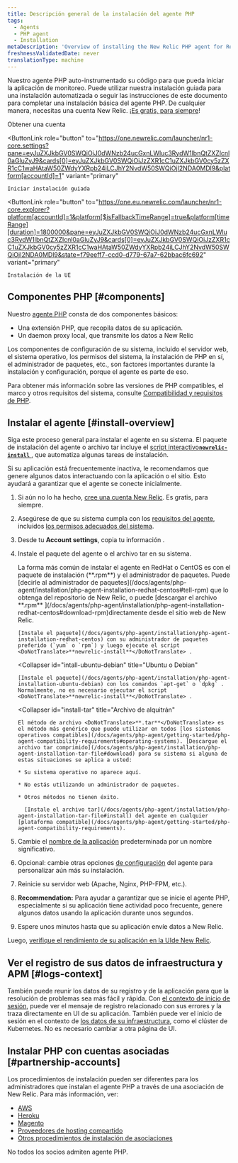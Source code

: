 ```yaml
---
title: Descripción general de la instalación del agente PHP
tags:
  - Agents
  - PHP agent
  - Installation
metaDescription: 'Overview of installing the New Relic PHP agent for RedHat, CentOS, Ubuntu, or Debian, or for the tar archive.'
freshnessValidatedDate: never
translationType: machine
---
```


Nuestro agente PHP auto-instrumentado su código para que pueda iniciar la aplicación de monitoreo. Puede utilizar nuestra instalación guiada para una instalación automatizada o seguir las instrucciones de este documento para completar una instalación básica del agente PHP. De cualquier manera, necesitas una cuenta New Relic. [¡Es gratis, para siempre](/docs/accounts/accounts-billing/new-relic-one-pricing-billing/new-relic-one-pricing-billing/#how-pricing-works)!

<ButtonGroup>
  <ButtonLink
    role="button"
    to="https://newrelic.com/signup"
    variant="primary"
  >
    Obtener una cuenta
  </ButtonLink>

  <ButtonLink
    role="button"
    to="https://one.newrelic.com/launcher/nr1-core.settings?pane=eyJuZXJkbGV0SWQiOiJ0dWNzb24ucGxnLWluc3RydW1lbnQtZXZlcnl0aGluZyJ9&cards[0]=eyJuZXJkbGV0SWQiOiJzZXR1cC1uZXJkbGV0cy5zZXR1cC1waHAtaW50ZWdyYXRpb24iLCJhY2NvdW50SWQiOjI2NDA0MDl9&platform[accountId]=1"
    variant="primary"
  >
    Iniciar instalación guiada
  </ButtonLink>

  <ButtonLink
    role="button"
    to="https://one.eu.newrelic.com/launcher/nr1-core.explorer?platform[accountId]=1&platform[$isFallbackTimeRange]=true&platform[timeRange][duration]=1800000&pane=eyJuZXJkbGV0SWQiOiJ0dWNzb24ucGxnLWluc3RydW1lbnQtZXZlcnl0aGluZyJ9&cards[0]=eyJuZXJkbGV0SWQiOiJzZXR1cC1uZXJkbGV0cy5zZXR1cC1waHAtaW50ZWdyYXRpb24iLCJhY2NvdW50SWQiOjI2NDA0MDl9&state=f79eeff7-ccd0-d779-67a7-62bbac6fc692"
    variant="primary"
  >
    Instalación de la UE
  </ButtonLink>
</ButtonGroup>

## Componentes PHP [#components]

Nuestro [agente PHP](/docs/agents/php-agent/getting-started/new-relic-php) consta de dos componentes básicos:

* Una extensión PHP, que recopila datos de su aplicación.
* Un daemon proxy local, que transmite los datos a New Relic

Los componentes de configuración de su sistema, incluido el servidor web, el sistema operativo, los permisos del sistema, la instalación de PHP en sí, el administrador de paquetes, etc., son factores importantes durante la instalación y configuración, porque el agente es parte de eso.

Para obtener más información sobre las versiones de PHP compatibles, el marco y otros requisitos del sistema, consulte [Compatibilidad y requisitos de PHP](/docs/agents/php-agent/getting-started/php-agent-compatibility-requirements).

## Instalar el agente [#install-overview]

Siga este proceso general para instalar el agente en su sistema. El paquete de instalación del agente o archivo tar incluye el [script interactivo<DoNotTranslate>**`newrelic-install`**</DoNotTranslate> ](/docs/agents/php-agent/installation/newrelic-install-script), que automatiza algunas tareas de instalación.

<Callout variant="tip">
  Si su aplicación está frecuentemente inactiva, le recomendamos que genere algunos datos interactuando con la aplicación o el sitio. Esto ayudará a garantizar que el agente se conecte inicialmente.
</Callout>

1. Si aún no lo ha hecho, [cree una cuenta New Relic](https://newrelic.com/signup). Es gratis, para siempre.

2. Asegúrese de que su sistema cumpla con los [requisitos del agente](/docs/agents/php-agent/getting-started/php-agent-compatibility-requirements), incluidos [los permisos adecuados del sistema](/docs/agents/php-agent/getting-started/php-agent-compatibility-requirements#permissions).

3. Desde tu <DoNotTranslate>**Account settings**</DoNotTranslate>, copia tu información <InlinePopover type="licenseKey"/>.

4. Instale el paquete del agente o el archivo tar en su sistema.

   <CollapserGroup>
     <Collapser
       id="install-redhat-centos"
       title="RedHat o CentOS"
     >
       La forma más común de instalar el agente en RedHat o CentOS es con el paquete de instalación (<DoNotTranslate>**.rpm**</DoNotTranslate>) y el administrador de paquetes. Puede [decirle al administrador de paquetes](/docs/agents/php-agent/installation/php-agent-installation-redhat-centos#tell-rpm) que lo obtenga del repositorio de New Relic, o puede [descargar el archivo <DoNotTranslate>**.rpm**</DoNotTranslate> ](/docs/agents/php-agent/installation/php-agent-installation-redhat-centos#download-rpm)directamente desde el sitio web de New Relic.

       [Instale el paquete](/docs/agents/php-agent/installation/php-agent-installation-redhat-centos) con su administrador de paquetes preferido (`yum` o `rpm`) y luego ejecute el script <DoNotTranslate>**newrelic-install**</DoNotTranslate> .
     </Collapser>

     <Collapser
       id="intall-ubuntu-debian"
       title="Ubuntu o Debian"
     >
       [Instale el paquete](/docs/agents/php-agent/installation/php-agent-installation-ubuntu-debian) con los comandos `apt-get` o `dpkg` . Normalmente, no es necesario ejecutar el script <DoNotTranslate>**newrelic-install**</DoNotTranslate> .
     </Collapser>

     <Collapser
       id="install-tar"
       title="Archivo de alquitrán"
     >
       El método de archivo <DoNotTranslate>**.tar**</DoNotTranslate> es el método más genérico que puede utilizar en todos [los sistemas operativos compatibles](/docs/agents/php-agent/getting-started/php-agent-compatibility-requirements#operating-systems). [Descargue el archivo tar comprimido](/docs/agents/php-agent/installation/php-agent-installation-tar-file#download) para su sistema si alguna de estas situaciones se aplica a usted:

       * Su sistema operativo no aparece aquí.

       * No estás utilizando un administrador de paquetes.

       * Otros métodos no tienen éxito.

         [Instale el archivo tar](/docs/agents/php-agent/installation/php-agent-installation-tar-file#install) del agente en cualquier [plataforma compatible](/docs/agents/php-agent/getting-started/php-agent-compatibility-requirements).
     </Collapser>
   </CollapserGroup>

5. Cambie el [nombre de la aplicación](/docs/site/naming-your-application) predeterminada por un nombre significativo.

6. Opcional: cambie otras opciones [de configuración](/docs/agents/php-agent/configuration/php-agent-configuration) del agente para personalizar aún más su instalación.

7. Reinicie su servidor web (Apache, Nginx, PHP-FPM, etc.).

8. <DoNotTranslate>**Recommendation:**</DoNotTranslate> Para ayudar a garantizar que se inicie el agente PHP, especialmente si su aplicación tiene actividad poco frecuente, genere algunos datos usando la aplicación durante unos segundos.

9. Espere unos minutos hasta que su aplicación envíe datos a New Relic.

Luego, [verifique el rendimiento de su aplicación en la UIde New Relic](/docs/apm/applications-menu/monitoring/apm-overview-page).

<InstallFeedback/>

## Ver el registro de sus datos de infraestructura y APM [#logs-context]

También puede reunir los datos de su registro y de la aplicación para que la resolución de problemas sea más fácil y rápida. Con [el contexto de inicio de sesión](/docs/logs/logs-context/configure-logs-context-php/), puede ver el mensaje de registro relacionado con sus errores y la traza directamente en UI de su aplicación. También puede ver el inicio de sesión en el contexto de [los datos de su infraestructura](/docs/logs/forward-logs/forward-your-logs-using-infrastructure-agent/), como el clúster de Kubernetes. No es necesario cambiar a otra página de UI.

## Instalar PHP con cuentas asociadas [#partnership-accounts]

Los procedimientos de instalación pueden ser diferentes para los administradores que instalan el agente PHP a través de una asociación de New Relic. Para más información, ver:

* [AWS](/docs/accounts-partnerships/partnerships/partner-based-installation/amazon-web-services-aws-users)
* [Heroku](/docs/agents/php-agent/installation/php-agent-heroku)
* [Magento](/docs/accounts-partnerships/partnerships/partner-based-installation/log-install-new-relic-partners#magento)
* [Proveedores de hosting compartido](/docs/agents/php-agent/installation/install-php-agent-shared-hosting-service)
* [Otros procedimientos de instalación de asociaciones](/docs/accounts-partnerships/partnerships/partner-based-installation/log-install-new-relic-partners)

No todos los socios admiten agente PHP.